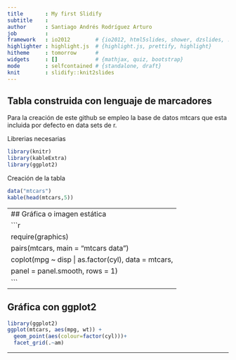 ```yaml
---
title       : My first Slidify
subtitle    : 
author      : Santiago Andrés Rodríguez Arturo  
job         : 
framework   : io2012        # {io2012, html5slides, shower, dzslides, ...}
highlighter : highlight.js  # {highlight.js, prettify, highlight}
hitheme     : tomorrow      # 
widgets     : []            # {mathjax, quiz, bootstrap}
mode        : selfcontained # {standalone, draft}
knit        : slidify::knit2slides
---
```


## Tabla construida con lenguaje de marcadores 
Para la creación de este github se empleo la base de datos mtcars que esta incluida por defecto en data sets de r.


Librerias necesarias 
```r
library(knitr)
library(kableExtra)
library(ggplot2)

```
Creación de la tabla
```r
data("mtcars")
kable(head(mtcars,5))

```

---
## Gráfica o imagen estática  
```r
require(graphics)
pairs(mtcars, main = "mtcars data")
coplot(mpg ~ disp | as.factor(cyl), data = mtcars,
       panel = panel.smooth, rows = 1)
```
---



## Gráfica con ggplot2
```r
library(ggplot2)
ggplot(mtcars, aes(mpg, wt)) +
  geom_point(aes(colour=factor(cyl)))+
  facet_grid(.~am)

```

---
